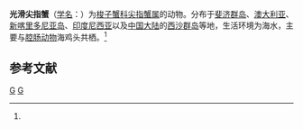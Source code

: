{{Speciesbox
| taxon = Caphyra laevis
| binomial_authority = (A. Milne-Edwards, 1869)<ref name='id11630'>{{cite web| url =http://www.bioinfo.cn/db05/BjdwSpecies.php?action=view&id=11630| title =光滑尖指蟹| work =《中国动物物种编目数据库》| publisher =中国科学院微生物研究所| author =中国科学院动物研究所| accessdate =2009-04-28| deadurl =yes| archiveurl =https://web.archive.org/web/20160305080630/http://www.bioinfo.cn/db05/BjdwSpecies.php?action=view&id=11630| archivedate =2016-03-05}}</ref>
}}

'''光滑尖指蟹'''（[[学名|学名]]：{{lang|la|''Caphyra laevis''}}）为[[梭子蟹科|梭子蟹科]][[尖指蟹属|尖指蟹属]]的动物。分布于[[斐济群岛|斐济群岛]]、[[澳大利亚|澳大利亚]]、[[新喀里多尼亚岛|新喀里多尼亚岛]]、[[印度尼西亚|印度尼西亚]]以及[[中国大陆|中国大陆]]的[[西沙群岛|西沙群岛]]等地，生活环境为海水，主要与[[腔肠动物|腔肠动物]]海鸡头共栖。<ref name='id11630'/>

== 参考文献 ==
{{reflist}}

{{螃蟹小作品}}

{{Taxonbar}}
[[Category:1869年描述的动物|G]]
[[Category:尖指蟹属|G]]